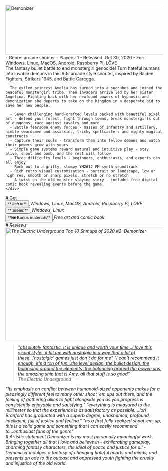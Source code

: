 



<section>
  <img
    class="logo"
    srcset={Logo}
    alt="Demonizer"
    width="640"
    height="160"
    style={{display: 'block', marginLeft: 'auto', marginRight: 'auto'}}
  />
</section>
<section>
  <div class='grid'>
    <div>
      <Gallery id='media' items={GalleryItems} showActive={true} aspectRatio='16/9' />
      <article>
        - Genre: arcade shooter
        - Players: 1
        - Released: Oct 30, 2020
        - For: Windows, Linux, MacOS, Android, Raspberry Pi, LÖVE
      </article>
    </div>
    <div>
      The fantasy bullet battle to end monstergirl genocide! Turn hateful humans into lovable demons in this 90s arcade style shooter, inspired by Raiden Fighters, Strikers 1945, and Battle Garegga.

      The exiled princess Amelia has turned into a succubus and joined the peaceful monstergirl tribe. Then invaders arrive led by her sister Angelina. Fighting back with her newfound powers of hypnosis and demonization she departs to take on the kingdom in a desperate bid to save her new people.

      - Seven challenging hand-crafted levels packed with beautiful pixel art - defend your forest, fight through towns, break monstergirls out of dungeons, race against cavalry and more
      - Battle fearsome enemy forces - masses of infantry and artillery, nimble swordsmen and assassins, tricky spellcasters and mighty magical constructs
      - Capture their souls - transform them into fellow demons and watch their powers grow with yours
      - Simple game systems reward natural and intuitive play - stay alive, shoot and bomb, and the rest will follow
      - Three difficulty levels - beginners, enthusiasts, and experts can all enjoy
      - Rock out to a gritty, stompy YM2612 FM synth soundtrack
      - Rich retro visual customization - portrait or landscape, low or high res, smooth or sharp pixels, stretch or no stretch
      - A twist on the old monster-slaying story - includes free digital comic book revealing events before the game
    </div>
  </div>
</section>
<section>
  # Get
  <div class='grid'>
    <div>
      <a target='__blank' href='https://ioribranford.itch.io/demonizer'>
        <button>**<i class='fa-brands fa-itch-io'/> itch.io**</button>
      </a>
      <ItchGamePrice author='ioribranford' game='demonizer' defaultPrice='$12.00'/>
      Windows, Linux, MacOS, Android, Raspberry Pi, LÖVE
    </div>
    <div>
      <a target='__blank' href='https://store.steampowered.com/app/1091390/Demonizer'>
        <button>**<i class='fa-brands fa-steam'/> Steam**</button>
      </a>
      <SteamGamePrice appId='1091390' defaultPrice='$11.99'/>
      Windows, Linux
    </div>
    <div>
      <a href='/demonizer/bonus'>
        <button class='secondary'>**🖼 Bonus materials**</button>
      </a>
      Free art and comic book
    </div>
  </div>
</section>
<section>
  # Reviews
  <div class='grid'>
    <ReviewQuote source='The Electric Underground Top 10 Shmups of 2020' href='https://youtu.be/ARlyXXCQER0&t=891'>
      <img srcset={Top10_2020} alt='The Electric Underground Top 10 Shmups of 2020 #2: Demonizer'
        width='640' height='360'
        sizes='(max-width: 575px) 360px, 640px'
        />
    </ReviewQuote>
    <blockquote>
      <a target='__blank' href="https://www.youtube.com/watch?v=F_kMbAAn8X8">
        "absolutely fantastic. It is unique and worth your time...I love this visual style...it hit me with nostalgia in a way that a lot of these...'nostalgic' games just don't do for me"
      </a>
      <a  target='__blank' href='https://youtu.be/R7rHL_ZnVBw'>
        "I can't recommend it enough, it's a ton of fun...the level design, the bullet design, the balancing around the elements, the balancing around the power-ups, the amazing ship that is Amy, all that stuff is so good"
      </a>
      <footer>
        <cite>The Electric Underground</cite>
      </footer>
    </blockquote>
  </div>
  <div class='grid'>
    <ReviewQuote source='Rice Digital' href='https://ricedigital.co.uk/blissful-death-demonizer/'>
      "Its emphasis on conflict between humanoid-sized opponents makes for a pleasingly different feel to many other shoot ’em ups out there, and the feeling of gathering allies to fight alongside you as you progress is consistently enjoyable and satisfying."
    </ReviewQuote>
    <ReviewQuote source='Isla de Monos' href='https://islademonos.com/analisis/demonizer-el-odio-al-diferente/'>
      "everything is measured to the millimeter so that the experience is as satisfactory as possible....Iori Branford has graduated with a superb degree, unashamed, profound, intelligent, full of justice and feeling."
    </ReviewQuote>
    <ReviewQuote source='RFGeneration' href='http://rfgeneration.com/podcasts/shmupclub/?name=2021-04-16_stcc_episode_033_demonizer.mp3'>
      "as a first fully-realized shoot-em-up, this is a solid game and something that I can easily recommend to...enthusiast fans of the genre"
    </ReviewQuote>
  </div>
</section>
<section>
  # Artistic statement
  Demonizer is my most personally meaningful work. Bringing together all that I love and believe in - exhilarating gameplay, charming fantasy characters, the ideal of peace and justice for all - Demonizer indulges a fantasy of changing hateful hearts and minds, and presents an ode to the outcast and oppressed youth fighting the cruelty and injustice of the old world.
</section>
